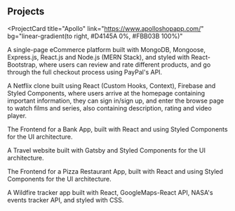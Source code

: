 ## Projects

<ProjectCard
  title="Apollo"
  link="https://www.apolloshopapp.com/"
  bg="linear-gradient(to right, #D4145A 0%, #FBB03B 100%)"
>

A single-page eCommerce platform built with MongoDB, Mongoose, Express.js, React.js and Node.js (MERN Stack), and styled with React-Bootstrap, where users can review and rate different products, and go through the full checkout process using PayPal's API.

</ProjectCard>
<ProjectCard
  title="Nickflicks"
  link="https://www.nickflicksapp.com/"
  bg="linear-gradient(to right, #662D8C 0%, #ED1E79 100%)"
>

A Netflix clone built using React (Custom Hooks, Context), Firebase and Styled Components, where users arrive at the homepage containing important information, they can sign in/sign up, and enter the browse page to watch films and series, also containing description, rating and video player.

</ProjectCard>
<ProjectCard
  title="Quid"
  link="https://quidbank.netlify.app/"
  bg="linear-gradient(to right, #009245 0%, #FCEE21 100%)"
>

The Frontend for a Bank App, built with React and using Styled Components for the UI architecture.

</ProjectCard>
<ProjectCard
  title="TR4V3L"
  link="https://tr4v3lapp.netlify.app/"
  bg="linear-gradient(to right, #D585FF 0%, #00FFEE 100%)"
>

A Travel website built with Gatsby and Styled Components for the UI architecture.

</ProjectCard>
<ProjectCard
  title="Pizza Time"
  link="https://pizzatimereact.netlify.app/"
  bg="linear-gradient(to right, #FBB03B 0%, #D4145A 100%)"
>

The Frontend for a Pizza Restaurant App, built with React and using Styled Components for the UI architecture.

</ProjectCard>
<ProjectCard
  title="Wildfire Tracker"
  link="https://wildfiretrackerapp.netlify.app/"
  bg="linear-gradient(to right, #ED1E79 0%, #662D8C 100%)"
>

A Wildfire tracker app built with React, GoogleMaps-React API, NASA's events tracker API, and styled with CSS.

</ProjectCard>
